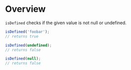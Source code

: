 <Meta title="Modules|Validation/isDefined" />

# Overview

`isDefined` checks if the given value is not null or undefined.

```js
isDefined('foobar');
// returns true

isDefined(undefined);
// returns false

isDefined(null);
// returns false
```
